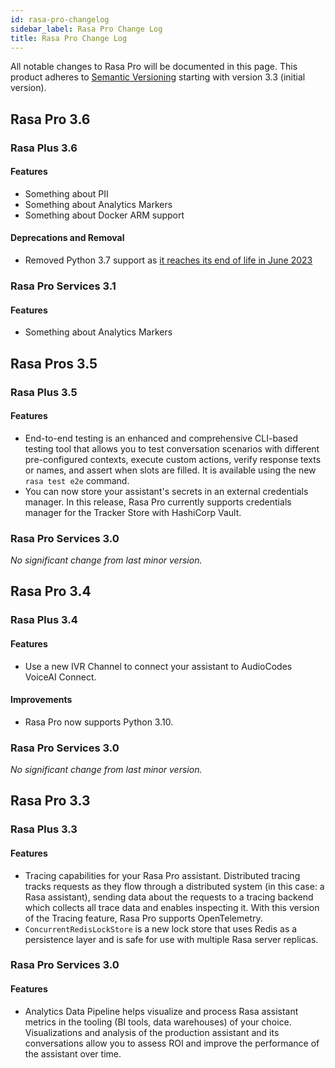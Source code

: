 ```yaml
---
id: rasa-pro-changelog
sidebar_label: Rasa Pro Change Log
title: Rasa Pro Change Log
---
```


All notable changes to Rasa Pro will be documented in this page.
This product adheres to [Semantic Versioning](https://semver.org/) starting with version 3.3 (initial version).

## Rasa Pro 3.6

### Rasa Plus 3.6

#### Features
- Something about PII
- Something about Analytics Markers
- Something about Docker ARM support

#### Deprecations and Removal
- Removed Python 3.7 support as [it reaches its end of life in June 2023](https://devguide.python.org/versions/)

### Rasa Pro Services 3.1

#### Features
- Something about Analytics Markers

## Rasa Pros 3.5

### Rasa Plus 3.5

#### Features
- End-to-end testing is an enhanced and comprehensive CLI-based testing tool that allows you to test conversation scenarios with different pre-configured contexts, execute custom actions, verify response texts or names, and assert when slots are filled. It is available using the new `rasa test e2e` command.
- You can now store your assistant's secrets in an external credentials manager. In this release, Rasa Pro currently supports credentials manager for the Tracker Store with HashiCorp Vault.

### Rasa Pro Services 3.0

*No significant change from last minor version.*

## Rasa Pro 3.4

### Rasa Plus 3.4

#### Features
- Use a new IVR Channel to connect your assistant to AudioCodes VoiceAI Connect.

#### Improvements
- Rasa Pro now supports Python 3.10.

### Rasa Pro Services 3.0

*No significant change from last minor version.*

## Rasa Pro 3.3

### Rasa Plus 3.3

#### Features
- Tracing capabilities for your Rasa Pro assistant. Distributed tracing tracks requests as they flow through a distributed system (in this case: a Rasa assistant), sending data about the requests to a tracing backend which collects all trace data and enables inspecting it. With this version of the Tracing feature, Rasa Pro supports OpenTelemetry.
- `ConcurrentRedisLockStore` is a new lock store that uses Redis as a persistence layer and is safe for use with multiple Rasa server replicas.

### Rasa Pro Services 3.0

#### Features
- Analytics Data Pipeline helps visualize and process Rasa assistant metrics in the tooling (BI tools, data warehouses) of your choice. Visualizations and analysis of the production assistant and its conversations allow you to assess ROI and improve the performance of the assistant over time.
